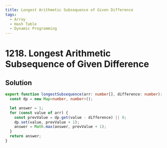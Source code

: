 ```yaml
---
title: Longest Arithmetic Subsequence of Given Difference
tags:
  - Array
  - Hash Table
  - Dynamic Programming
---
```


# 1218. Longest Arithmetic Subsequence of Given Difference

<Badges>
  <LevelBadge level="medium" />
  <TopicBadge name="Array" slug="array" />
  <TopicBadge name="Hash Table" slug="hash-table" />
  <TopicBadge name="Dynamic Programming" slug="dynamic-programming" />
</Badges>

## Solution

```typescript filename="solution.ts" copy
export function longestSubsequence(arr: number[], difference: number): number {
  const dp = new Map<number, number>();

  let answer = 1;
  for (const value of arr) {
    const prevValue = dp.get(value - difference) || 0;
    dp.set(value, prevValue + 1);
    answer = Math.max(answer, prevValue + 1);
  }
  return answer;
}
```

<ProblemLink
  codingSite="leetcode"
  href="https://leetcode.com/problems/longest-arithmetic-subsequence-of-given-difference"
  title="Longest Arithmetic Subsequence of Given Difference"
/>
